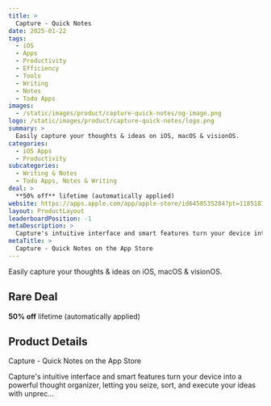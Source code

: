 ```yaml
---
title: >
  Capture - Quick Notes
date: 2025-01-22
tags:
  - iOS
  - Apps
  - Productivity
  - Efficiency
  - Tools
  - Writing
  - Notes
  - Todo Apps
images:
  - /static/images/product/capture-quick-notes/og-image.png
logo: /static/images/product/capture-quick-notes/logo.png
summary: >
  Easily capture your thoughts & ideas on iOS, macOS & visionOS.
categories:
  - iOS Apps
  - Productivity
subcategories:
  - Writing & Notes
  - Todo Apps, Notes & Writing
deal: >
  **50% off** lifetime (automatically applied)
website: https://apps.apple.com/app/apple-store/id6458535284?pt=118518712&ct=github&mt=8
layout: ProductLayout
leaderboardPosition: -1
metaDescription: >
  Capture's intuitive interface and smart features turn your device into a powerful thought organizer, letting you seize, sort, and execute your ideas with unprec…
metaTitle: >
  ‎Capture - Quick Notes on the App Store
---
```

Easily capture your thoughts & ideas on iOS, macOS & visionOS.

## Rare Deal

**50% off** lifetime (automatically applied)

## Product Details

‎Capture - Quick Notes on the App Store

Capture's intuitive interface and smart features turn your device into a powerful thought organizer, letting you seize, sort, and execute your ideas with unprec…
